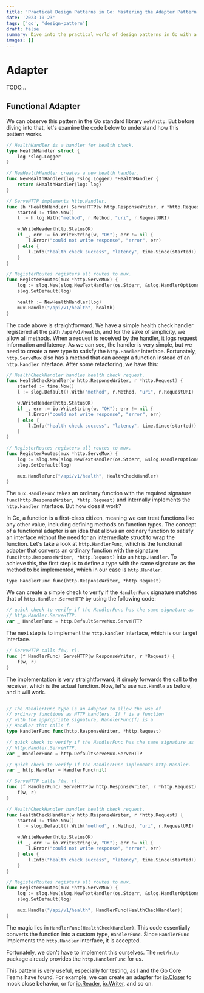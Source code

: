 ```yaml
---
title: 'Practical Design Patterns in Go: Mastering the Adapter Pattern'
date: '2023-10-23'
tags: ['go', 'design-pattern']
draft: false
summary: Dive into the practical world of design patterns in Go with a special focus on the Adapter pattern, part of our "Practical Design Patterns in Go" blog series.
images: []
---
```


# Adapter

TODO...

## Functional Adapter

We can observe this pattern in the Go standard library `net/http`. But before diving into that, let's examine the code below to understand how this pattern works.

```go
// HealthHandler is a handler for health check.
type HealthHandler struct {
	log *slog.Logger
}

// NewHealthHandler creates a new health handler.
func NewHealthHandler(log *slog.Logger) *HealthHandler {
	return &HealthHandler{log: log}
}

// ServeHTTP implements http.Handler.
func (h *HealthHandler) ServeHTTP(w http.ResponseWriter, r *http.Request) {
	started := time.Now()
	l := h.log.With("method", r.Method, "uri", r.RequestURI)

	w.WriteHeader(http.StatusOK)
	if _, err := io.WriteString(w, "OK"); err != nil {
		l.Error("could not write response", "error", err)
	} else {
		l.Info("health check success", "latency", time.Since(started))
	}
}

// RegisterRoutes registers all routes to mux.
func RegisterRoutes(mux *http.ServeMux) {
	log := slog.New(slog.NewTextHandler(os.Stderr, &slog.HandlerOptions{}))
	slog.SetDefault(log)

	health := NewHealthHandler(log)
	mux.Handle("/api/v1/health", health)
}
```

The code above is straightforward. We have a simple health check handler registered at the path `/api/v1/health`, and for the sake of simplicity, we allow all methods. When a request is received by the handler, it logs request information and latency. As we can see, the handler is very simple, but we need to create a new type to satisfy the `http.Handler` interface. Fortunately, `http.ServeMux` also has a method that can accept a function instead of an `http.Handler` interface. After some refactoring, we have this:

```go
// HealthCheckHandler handles health check request.
func HealthCheckHandler(w http.ResponseWriter, r *http.Request) {
	started := time.Now()
	l := slog.Default().With("method", r.Method, "uri", r.RequestURI)

	w.WriteHeader(http.StatusOK)
	if _, err := io.WriteString(w, "OK"); err != nil {
		l.Error("could not write response", "error", err)
	} else {
		l.Info("health check success", "latency", time.Since(started))
	}
}

// RegisterRoutes registers all routes to mux.
func RegisterRoutes(mux *http.ServeMux) {
	log := slog.New(slog.NewTextHandler(os.Stderr, &slog.HandlerOptions{}))
	slog.SetDefault(log)

	mux.HandleFunc("/api/v1/health", HealthCheckHandler)
}
```

The `mux.HandleFunc` takes an ordinary function with the required signature `func(http.ResponseWriter, *http.Request)` and internally implements the `http.Handler` interface. But how does it work?

In Go, a function is a first-class citizen, meaning we can treat functions like any other value, including defining methods on function types. The concept of a functional adapter is an idea that allows an ordinary function to satisfy an interface without the need for an intermediate struct to wrap the function. Let's take a look at `http.HandlerFunc`, which is the functional adapter that converts an ordinary function with the signature `func(http.ResponseWriter, *http.Request)` into an `http.Handler`. To achieve this, the first step is to define a type with the same signature as the method to be implemented, which in our case is `http.Handler`.

```
type HandlerFunc func(http.ResponseWriter, *http.Request)
```

We can create a simple check to verify if the `HandlerFunc` signature matches that of `http.Handler.ServeHTTP` by using the following code:

```go
// quick check to verify if the HandlerFunc has the same signature as
// http.Handler.ServeHTTP.
var _ HandlerFunc = http.DefaultServeMux.ServeHTTP
```

The next step is to implement the `http.Handler` interface, which is our target interface.

```go
// ServeHTTP calls f(w, r).
func (f HandlerFunc) ServeHTTP(w ResponseWriter, r *Request) {
	f(w, r)
}
```

The implementation is very straightforward; it simply forwards the call to the receiver, which is the actual function. Now, let's use `mux.Handle` as before, and it will work.

```go

// The HandlerFunc type is an adapter to allow the use of
// ordinary functions as HTTP handlers. If f is a function
// with the appropriate signature, HandlerFunc(f) is a
// Handler that calls f.
type HandlerFunc func(http.ResponseWriter, *http.Request)

// quick check to verify if the HandlerFunc has the same signature as
// http.Handler.ServeHTTP.
var _ HandlerFunc = http.DefaultServeMux.ServeHTTP

// quick check to verify if the HandlerFunc implements http.Handler.
var _ http.Handler = HandlerFunc(nil)

// ServeHTTP calls f(w, r).
func (f HandlerFunc) ServeHTTP(w http.ResponseWriter, r *http.Request) {
	f(w, r)
}

// HealthCheckHandler handles health check request.
func HealthCheckHandler(w http.ResponseWriter, r *http.Request) {
	started := time.Now()
	l := slog.Default().With("method", r.Method, "uri", r.RequestURI)

	w.WriteHeader(http.StatusOK)
	if _, err := io.WriteString(w, "OK"); err != nil {
		l.Error("could not write response", "error", err)
	} else {
		l.Info("health check success", "latency", time.Since(started))
	}
}

// RegisterRoutes registers all routes to mux.
func RegisterRoutes(mux *http.ServeMux) {
	log := slog.New(slog.NewTextHandler(os.Stderr, &slog.HandlerOptions{}))
	slog.SetDefault(log)

	mux.Handle("/api/v1/health", HandlerFunc(HealthCheckHandler))
}
```

The magic lies in `HandlerFunc(HealthCheckHandler)`. This code essentially converts the function into a custom type, `HandlerFunc`. Since `HandlerFunc` implements the `http.Handler` interface, it is accepted.

Fortunately, we don't have to implement this ourselves. The `net/http` package already provides the `http.HandlerFunc` for us.

This pattern is very useful, especially for testing, as I and the Go Core Teams have found. For example, we can create an adapter for [io.Closer](https://cs.opensource.google/go/go/+/master:src/net/http/transport_test.go;l=3578-3580;drc=6760f20ef58a8d99ffe898b51d938577ab19c900) to mock close behavior, or for [io.Reader](https://cs.opensource.google/go/go/+/master:src/io/multi_test.go;l=244-249;drc=7c47c9773cc3847f8851a04753f7f008b2add3b1), [io.Writer](https://cs.opensource.google/go/go/+/master:src/net/http/requestwrite_test.go;l=848-850;drc=403e5f1cb174185a763745276e12156e8d70ba6a), and so on.